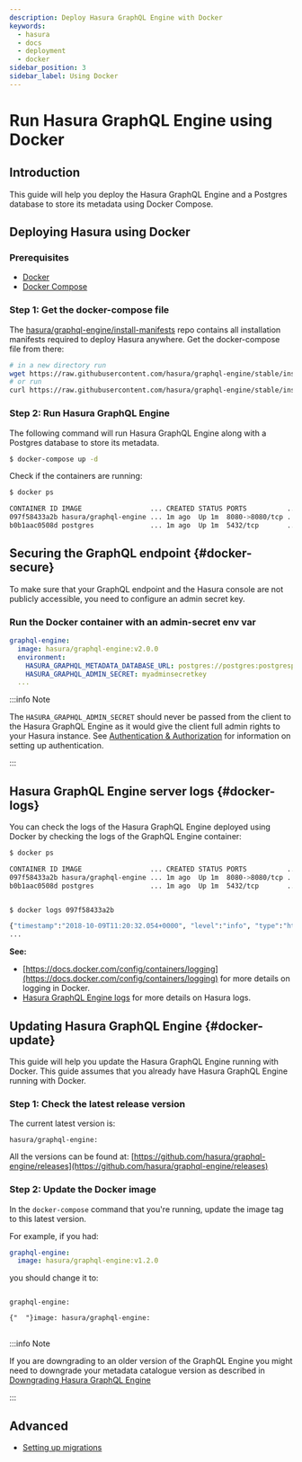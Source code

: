 ```yaml
---
description: Deploy Hasura GraphQL Engine with Docker
keywords:
  - hasura
  - docs
  - deployment
  - docker
sidebar_position: 3
sidebar_label: Using Docker
---
```



# Run Hasura GraphQL Engine using Docker

## Introduction

This guide will help you deploy the Hasura GraphQL Engine and a Postgres
database to store its metadata using Docker Compose.

## Deploying Hasura using Docker

### Prerequisites

-   [Docker](https://docs.docker.com/install/)
-   [Docker Compose](https://docs.docker.com/compose/install/)

### Step 1: Get the docker-compose file

The
[hasura/graphql-engine/install-manifests](https://github.com/hasura/graphql-engine/tree/stable/install-manifests)
repo contains all installation manifests required to deploy Hasura
anywhere. Get the docker-compose file from there:

```bash
# in a new directory run
wget https://raw.githubusercontent.com/hasura/graphql-engine/stable/install-manifests/docker-compose/docker-compose.yaml
# or run
curl https://raw.githubusercontent.com/hasura/graphql-engine/stable/install-manifests/docker-compose/docker-compose.yaml -o docker-compose.yml
```

### Step 2: Run Hasura GraphQL Engine

The following command will run Hasura GraphQL Engine along with a
Postgres database to store its metadata.

```bash
$ docker-compose up -d
```

Check if the containers are running:

```bash
$ docker ps

CONTAINER ID IMAGE                 ... CREATED STATUS PORTS          ...
097f58433a2b hasura/graphql-engine ... 1m ago  Up 1m  8080->8080/tcp ...
b0b1aac0508d postgres              ... 1m ago  Up 1m  5432/tcp       ...
```

## Securing the GraphQL endpoint {#docker-secure}

To make sure that your GraphQL endpoint and the Hasura console are not
publicly accessible, you need to configure an admin secret key.

### Run the Docker container with an admin-secret env var

```yaml {5}
graphql-engine:
  image: hasura/graphql-engine:v2.0.0
  environment:
    HASURA_GRAPHQL_METADATA_DATABASE_URL: postgres://postgres:postgrespassword@postgres:5432/postgres
    HASURA_GRAPHQL_ADMIN_SECRET: myadminsecretkey
  ...
```

:::info Note

The `HASURA_GRAPHQL_ADMIN_SECRET` should never be passed from the client
to the Hasura GraphQL Engine as it would give the client full admin
rights to your Hasura instance. See [Authentication & Authorization](/auth/index.mdx) for information on setting up
authentication.

:::

<!--
.. hiding this as it mixes auth for the data plane with auth for the control plane and might be confusing

  .. admonition:: Using collaborators as an alternative to Hasura Admin Secret sharing with Hasura Cloud
    :class: dhc

    Hasura Cloud offers console collaborators which avoids sharing the `HASURA-ADMIN-SECRET` with those that shouldn't have unrestricted access to your project. For more information about collaborator management, see :ref:`Collaborators in Hasura Cloud <manage_project_collaborators>`.
-->

## Hasura GraphQL Engine server logs {#docker-logs}

You can check the logs of the Hasura GraphQL Engine deployed using
Docker by checking the logs of the GraphQL Engine container:

```bash
$ docker ps

CONTAINER ID IMAGE                 ... CREATED STATUS PORTS          ...
097f58433a2b hasura/graphql-engine ... 1m ago  Up 1m  8080->8080/tcp ...
b0b1aac0508d postgres              ... 1m ago  Up 1m  5432/tcp       ...


$ docker logs 097f58433a2b

{"timestamp":"2018-10-09T11:20:32.054+0000", "level":"info", "type":"http-log", "detail":{"status":200, "query_hash":"01640c6dd131826cff44308111ed40d7fbd1cbed", "http_version":"HTTP/1.1", "query_execution_time":3.0177627e-2, "request_id":null, "url":"/v1/graphql", "user":{"x-hasura-role":"admin"}, "ip":"127.0.0.1", "response_size":209329, "method":"POST", "detail":null}}
...
```

**See:**

-   [https://docs.docker.com/config/containers/logging](https://docs.docker.com/config/containers/logging) for more details
    on logging in Docker.
-   [Hasura GraphQL Engine logs](/deployment/logging.mdx) for more details on Hasura logs.

## Updating Hasura GraphQL Engine {#docker-update}

This guide will help you update the Hasura GraphQL Engine running with
Docker. This guide assumes that you already have Hasura GraphQL Engine
running with Docker.

### Step 1: Check the latest release version

The current latest version is:

<code>hasura/graphql-engine:<LatestRelease /></code>

All the versions can be found at:
[https://github.com/hasura/graphql-engine/releases](https://github.com/hasura/graphql-engine/releases)

### Step 2: Update the Docker image

In the `docker-compose` command that you're running, update the image
tag to this latest version.

For example, if you had:

```yaml
graphql-engine:
  image: hasura/graphql-engine:v1.2.0
```

you should change it to:

<pre>
<code>
graphql-engine:<br/>
{"  "}image: hasura/graphql-engine:<LatestRelease />
</code>
</pre>


:::info Note

If you are downgrading to an older version of the GraphQL Engine you
might need to downgrade your metadata catalogue version as described in
[Downgrading Hasura GraphQL Engine](/deployment/downgrading.mdx)

:::

## Advanced

-   [Setting up migrations](/migrations-metadata-seeds/migrations-metadata-setup.mdx)
